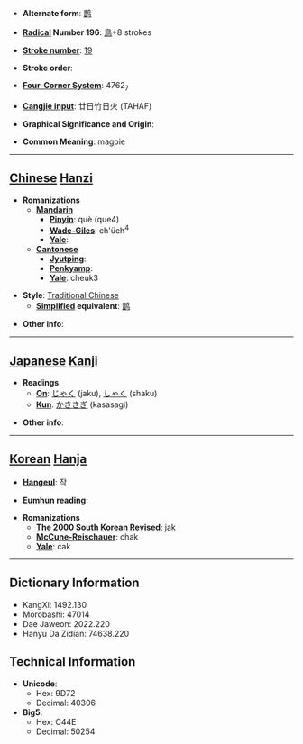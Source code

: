 * '''Alternate form''': [[鹊]]

* '''[[Wiktionary:Chinese radical index| Radical]] Number 196''': [[Wiktionary:Chinese radical index 鳥|鳥]]+8 strokes

* '''[[Wiktionary:Chinese total strokes index|Stroke number]]''': [[Wiktionary:Chinese total strokes index 19|19]]

* '''Stroke order''': 

* '''[[Wiktionary:Chinese four corner index|Four-Corner System]]''': 4762<sub>7</sub>

* '''[[Wiktionary:Chinese Cangjie index|Cangjie input]]''': 廿日竹日火 (TAHAF)

* '''Graphical Significance and Origin''': 

* '''Common Meaning''': magpie

----

== [[Chinese]] [[Hanzi]] ==

* '''Romanizations'''
** '''[[Mandarin]]'''
*** '''[[Pinyin]]''': què (que4)
*** '''[[Wade-Giles]]''': ch'üeh<sup>4</sup>
*** '''[[Yale]]''': 
** '''[[Cantonese]]'''
*** '''[[Jyutping]]''':
*** '''[[Penkyamp]]''': 
*** '''[[Yale]]''': cheuk3

* '''Style''': [[Traditional Chinese]] 
** '''[[Simplified Chinese|Simplified]] equivalent''': [[鹊]]

* '''Other info''': 

----

== [[Japanese]] [[Kanji]] ==

* '''Readings'''
** '''[[On]]''': [[じゃく]] (jaku), [[しゃく]] (shaku)
** '''[[Kun]]''': [[かささぎ]] (kasasagi)

* '''Other info''':  

----

== [[Korean]] [[Hanja]] ==

* '''[[Hangeul]]''': 작

* '''[[Eumhun]] reading''': 

* '''Romanizations'''
** '''[[The 2000 South Korean Revised Romanization|The 2000 South Korean Revised]]''': jak
** '''[[McCune-Reischauer]]''': chak
** '''[[Yale]]''': cak

----

== Dictionary Information ==

* KangXi: 1492.130
* Morobashi: 47014
* Dae Jaweon: 2022.220
* Hanyu Da Zidian: 74638.220

== Technical Information ==

* '''Unicode''':
** Hex: 9D72
** Decimal: 40306
* '''Big5''':
** Hex: C44E
** Decimal: 50254